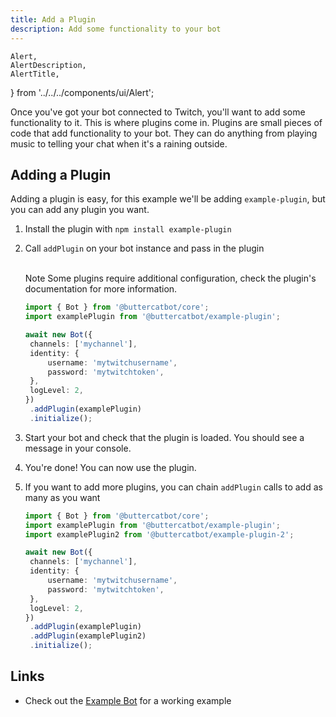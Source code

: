 ```yaml
---
title: Add a Plugin
description: Add some functionality to your bot
---
```


	Alert,
	AlertDescription,
	AlertTitle,
} from '../../../components/ui/Alert';

Once you've got your bot connected to Twitch, you'll want to add some functionality to it.
This is where plugins come in.
Plugins are small pieces of code that add functionality to your bot.
They can do anything from playing music to telling your chat when it's a raining outside.

## Adding a Plugin

Adding a plugin is easy, for this example we'll be adding `example-plugin`, but you can add any plugin you want.

1. Install the plugin with `npm install example-plugin`
2. Call `addPlugin` on your bot instance and pass in the plugin

   <br />
   <Alert>
   	<Info size={16} />
   	<AlertTitle>Note</AlertTitle>
   	<AlertDescription>
   		Some plugins require additional configuration, check the plugin's
   		documentation for more information.
   	</AlertDescription>
   </Alert>

   ```ts
   import { Bot } from '@buttercatbot/core';
   import examplePlugin from '@buttercatbot/example-plugin';

   await new Bot({
   	channels: ['mychannel'],
   	identity: {
   		username: 'mytwitchusername',
   		password: 'mytwitchtoken',
   	},
   	logLevel: 2,
   })
   	.addPlugin(examplePlugin)
   	.initialize();
   ```

3. Start your bot and check that the plugin is loaded. You should see a message in your console.
4. You're done! You can now use the plugin.
5. If you want to add more plugins, you can chain `addPlugin` calls to add as many as you want

   ```ts
   import { Bot } from '@buttercatbot/core';
   import examplePlugin from '@buttercatbot/example-plugin';
   import examplePlugin2 from '@buttercatbot/example-plugin-2';

   await new Bot({
   	channels: ['mychannel'],
   	identity: {
   		username: 'mytwitchusername',
   		password: 'mytwitchtoken',
   	},
   	logLevel: 2,
   })
   	.addPlugin(examplePlugin)
   	.addPlugin(examplePlugin2)
   	.initialize();
   ```

## Links

- Check out the [Example Bot](https://github.com/MarcDonald/buttercat/tree/main/examples/example-bot) for a working example
